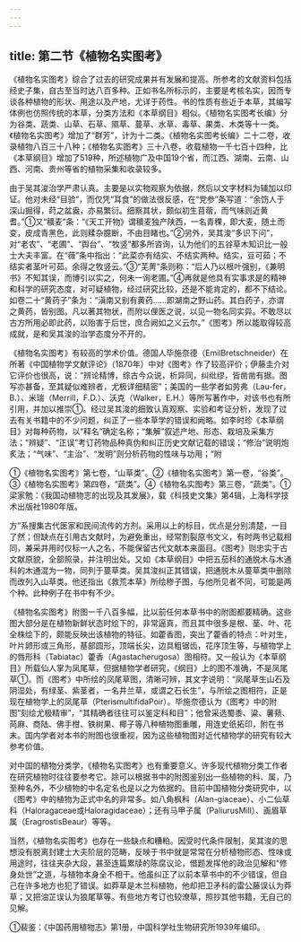 ```yaml
---
---
---
```

title: 第二节《植物名实图考》
---



《植物名实图考》综合了过去的研究成果并有发展和提高。所参考的文献资料包括经史子集，自古至当时达八百多种。正如书名所标示的，主要是考核名实，因而专谈各种植物的形状、用途以及产地，尤详于药性。书的性质有些近于本草，其编写体例也仿照传统的本草，分类方法和《本草纲目》相似。《植物名实图考长编》分为谷类、蔬类、山草、石草、隰草、蔓草、水草、毒草、果类、木类等十一类。《植物名实图考》增加了“群芳”，计为十二类。《植物名实图考长编》二十二卷，收录植物八百三十八种；《植物名实图考》三十八卷，收载植物一千七百十四种，比《本草纲目》增加了519种，所述植物广及中国19个省，而江西、湖南、云南、山西、河南、贵州等省的植物采集和收录较多。

由于吴其浚治学严肃认真。主要是以实物观察为依据，然后以文字材料为辅加以印证。他对未经“目验”，而仅凭“耳食”的做法很反感，在“党参”条写道：“余饬人于深山掘得，莳之盆盎，亦易繁衍。细察其状，颇似初生苜蓿，而气味则近黄耆。”①又“穬麦”条：“《天工开物》谓穬麦独产陕西，一名青稞，即大麦，随土而变，皮成青黑色，此则糅杂臆断，不由目睹也。”②另外，吴其浚“多识下问”，对“老农”、“老圃”、“舆台”、“牧竖”都多所咨询，认为他们的五谷草木知识比一般士大夫丰富。在“薇”条中指出：“此菜亦有结实、不结实两种。结实，豆可茹；不结实者茎叶可茹。余得之牧竖云。”③“芜菁”条则称：“后人乃以根叶强别，《兼明书》不知其误，而博引以实之，何未一询老圃。”④再就是他具有实事求是的精神和科学的研究态度，对可疑植物，经过研究比较，还是不能肯定的，都不下结论。如卷二十“黄药子”条为：“滇南又别有黄药……即湖南之野山药。其白药子，亦谓之黄药，皆别图。凡以著其物状，而附以俚医之说，以见一物名同实异。不敢尽以古方所用必即此药，以贻害于后世，庶合阙如之义云尔。”《图考》所以能取得较高成就，是和吴其浚的治学态度分不开的。

《植物名实图考》有较高的学术价值。德国人毕施奈德（EmilBretschneider）在所著《中国植物学文献评论》（1870年）中对《图考》作了较高评价；伊藤圭介对它评价也很高，说：“辨论精博，综古今众说，析异同，纠纰缪，皆凿凿有据。图写亦甚备，至其疑似难辨者，尤极详细精密”；美国的一些学者如劳弗（Lau-fer，B.）、米瑞（Merrill，F.D.）、沃克（Walker，E.H.）等所写著作中，对该书也有所引用，并加以推崇①。经过吴其浚的细致认真观察、实验和考证分析，发现了过去有关书籍中的不少问题，纠正了一些本草学的错误和阙略。如李时珍《本草纲目》对每种药物，以“释名”确定名称；“集解”叙述产地、形态、栽培及采集方法；“辨疑”、“正误”考订药物品种真伪和纠正历史文献记载的错误；“修治”说明炮炙法；“气味”、“主治”、“发明”则分析药物的性味与功用；“附

①《植物名实图考》第七卷，“山草类”。②《植物名实图考》第一卷，“谷类”。③《植物名实图考》第四卷，“蔬类”。④《植物名实图考》第三卷，“蔬类”。①梁家勉：《我国动植物志的出现及其发展》，载《科技史文集》第4辑，上海科学技术出版社1980年版。

方”系搜集古代医家和民间流传的方剂。采用以上的标目，优点是分别清楚，一目了然；但缺点在引用古文献时，为避免重出，经常割裂原书文义，有时两书记载相同，兼采并用时仅标一人之名，不能保留古代文献本来面目。《图考》则忠实于古文献原貌，全部照录，并注明出处。又如《本草纲目》中把五茄科的通脱木与木通科的木通混为一物，同列于蔓草类。吴其浚纠正其错误，把通脱木从蔓草类中删除而改列入山草类。他还指出《救荒本草》所绘䅟子图，与他所见者不同，可能是两个种。此种例子在书中有不少。

《植物名实图考》附图一千八百多幅，比以前任何本草书中的附图都要精确。这些图大部分是在植物新鲜状态时绘下的，非常逼真，而且其中很多是根、茎、叶、花全株绘下的，颇能反映出该植物的特征。如藿香图，突出了藿香的特点：叶对生，叶片卵形或三角形，基部圆形，顶端长尖，边具粗锯齿，花序顶生等，与植物学上的唇形科（Tabiatac）藿香（Agastacherugosa）图相符。又一般认为《本草纲目》所载仙人掌为凤尾草，但据植物学者研究，《纲目》上的图不准确，不是凤尾草①。而《图考》中所绘的凤尾草图，清晰可辨，其文字说明：“凤尾草生山石及阴湿处，有绿茎、紫茎者，一名井兰草，或谓之石长生”，与所绘之图相符，正是现在植物学上的凤尾草（PterismultifidaPoir）。毕施奈德认为《图考》中的附图“刻绘尤极精审”，“其精确者往往可以鉴定科和目”；他曾采选蜀黍、粱、薯蓣、苘麻、商陆、佛手柑、铁树果、椰子等八种植物图重雕，用连史纸拓印，附在书末。国内学者对本书的附图也很重视，因为这些植物图对近代植物学的研究有较大参考价值。

对中国的植物分类学，《植物名实图考》也有重要意义。许多现代植物分类工作者在研究植物时往往要参考它。除可以根据书中的附图鉴别出一些植物的科、属，乃至种名外，不少植物的中名定名也是以之为依据的。目前中国植物分类研究中，以《图考》中的植物为正式中名的非常多。如八角枫科（Alan-giaceae）、小二仙草科（Haloragaceae或Haloragidaceae）；还有马甲子属（PaliurusMill）、画眉草属（EragrostisBeaur）等等。

当然，《植物名实图考》也存在一些缺点和糟粕。因受时代条件限制，吴其浚的思想没有脱离封建士大夫阶层的范畴，反映于书中就是常常在分析植物形态、性味或用途时，往往夹杂大段，甚至连篇累牍的陈腐议论，借题发挥他的政治见解和“修身处世”之道，与植物本身全不相干。他虽纠正了以前本草书中的不少错误，但自己在许多地方也犯了错误。如莽草是木兰科植物，他却把卫矛科的雷公藤误认为莽草；又把油芷误认为狼尾草等。有些地方考订也较潦草，照抄其他书籍，无自己的见解。

①裴鉴：《中国药用植物志》第1册，中国科学社生物研究所1939年编印。